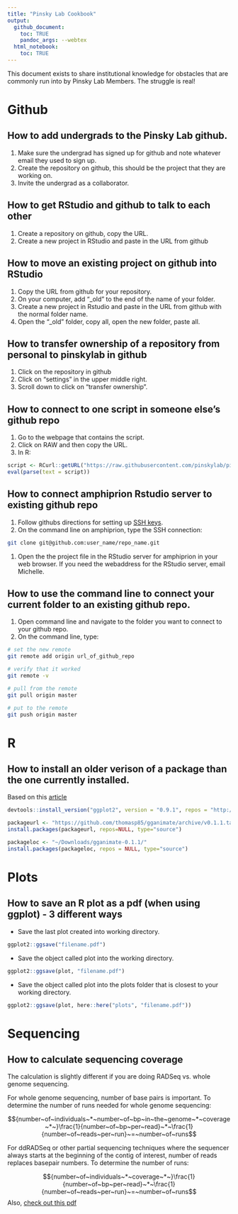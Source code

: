 ```yaml
---
title: "Pinsky Lab Cookbook"
output: 
  github_document: 
    toc: TRUE
    pandoc_args: --webtex
  html_notebook:
    toc: TRUE
---
```


This document exists to share institutional knowledge for obstacles that are commonly run into by Pinsky Lab Members.  The struggle is real!

# Github
## How to add undergrads to the Pinsky Lab github.
1. Make sure the undergrad has signed up for github and note whatever email they used to sign up.
1. Create the repository on github, this should be the project that they are working on.
1. Invite the undergrad as a collaborator.

## How to get RStudio and github to talk to each other
1. Create a repository on github, copy the URL.
1. Create a new project in RStudio and paste in the URL from github

## How to move an existing project on github into RStudio
1. Copy the URL from github for your repository.
1. On your computer, add "_old" to the end of the name of your folder.
1. Create a new project in Rstudio and paste in the URL from github with the normal folder name.
1. Open the "_old" folder, copy all, open the new folder, paste all.  

## How to transfer ownership of a repository from personal to pinskylab in github
1. Click on the repository in github
1. Click on "settings" in the upper middle right.
1. Scroll down to click on "transfer ownership".

## How to connect to one script in someone else's github repo
1. Go to the webpage that contains the script.  
1. Click on RAW and then copy the URL.  
1. In R:
```r
script <- RCurl::getURL("https://raw.githubusercontent.com/pinskylab/pinskylab_methods/master/genomics/scripts/field_helpers.R", ssl.verifypeer = FALSE)
eval(parse(text = script))
```
## How to connect amphiprion Rstudio server to existing github repo
1. Follow githubs directions for setting up [SSH keys](https://help.github.com/articles/generating-a-new-ssh-key-and-adding-it-to-the-ssh-agent/).  
1. On the command line on amphiprion, type the SSH connection: 
```bash
git clone git@github.com:user_name/repo_name.git
```
1. Open the the project file in the RStudio server for amphiprion in your web browser.  If you need the webaddress for the RStudio server, email Michelle. 

## How to use the command line to connect your current folder to an existing github repo.  
1. Open command line and navigate to the folder you want to connect to your github repo.  
1. On the command line, type:
```bash
# set the new remote
git remote add origin url_of_github_repo

# verify that it worked
git remote -v 

# pull from the remote
git pull origin master

# put to the remote
git push origin master
```


# R
## How to install an older verison of a package than the one currently installed.   
Based on this [article](https://support.rstudio.com/hc/en-us/articles/219949047-Installing-older-versions-of-packages)  
```r
devtools::install_version("ggplot2", version = "0.9.1", repos = "http://cran.us.r-project.org")

packageurl <- "https://github.com/thomasp85/gganimate/archive/v0.1.1.tar.gz"
install.packages(packageurl, repos=NULL, type="source")

packageloc <- "~/Downloads/gganimate-0.1.1/"
install.packages(packageloc, repos = NULL, type="source")
```




# Plots
## How to save an R plot as a pdf (when using ggplot) - 3 different ways
-  Save the last plot created into working directory.
```r
ggplot2::ggsave("filename.pdf")
```

-  Save the object called plot into the working directory.  
```r
ggplot2::ggsave(plot, "filename.pdf")
```

- Save the object called plot into the plots folder that is closest to your working directory.
```r
ggplot2::ggsave(plot, here::here("plots", "filename.pdf"))
```
# Sequencing
## How to calculate sequencing coverage
The calculation is slightly different if you are doing RADSeq vs. whole genome sequencing.

For whole genome sequencing, number of base pairs is important.
To determine the number of runs needed for whole genome sequencing:

$${number~of~individuals~*~number~of~bp~in~the~genome~*~coverage~*~}\frac{1}{number~of~bp~per~read}~*~\frac{1}{number~of~reads~per~run}~=~number~of~runs$$

For ddRADSeq or other partial sequencing techniques where the sequencer always starts at the beginning of the contig of interest, number of reads replaces basepair numbers.  To determine the number of runs:

$${number~of~individuals~*~coverage~*~}\frac{1}{number~of~bp~per~read}~*~\frac{1}{number~of~reads~per~run}~=~number~of~runs$$
Also, [check out this pdf](https://github.com/pinskylab/pinskylab_methods/blob/master/genomics/coverage_calculation.pdf)  

